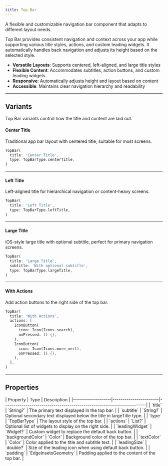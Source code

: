 ```yaml
---
title: Top Bar
---
```



A flexible and customizable navigation bar component that adapts to different layout needs.

Top Bar provides consistent navigation and context across your app while supporting various title styles, actions, and custom leading widgets. It automatically handles back navigation and adjusts its height based on the selected style.

- **Versatile Layouts**: Supports centered, left-aligned, and large title styles
- **Flexible Content**: Accommodates subtitles, action buttons, and custom leading widgets
- **Responsive**: Automatically adjusts height and layout based on content
- **Accessible**: Maintains clear navigation hierarchy and readability

---

## Variants

Top Bar variants control how the title and content are laid out.

#### Center Title

Traditional app bar layout with centered title, suitable for most screens.

<Preview src="top-bar?style=center">

```dart
TopBar(
  title: 'Center Title',
  type: TopBarType.centerTitle,
)
```

</Preview>

---

#### Left Title

Left-aligned title for hierarchical navigation or content-heavy screens.

<Preview src="top-bar?style=left">

```dart
TopBar(
  title: 'Left Title',
  type: TopBarType.leftTitle,
)
```

</Preview>

---

#### Large Title

iOS-style large title with optional subtitle, perfect for primary navigation screens.

<Preview src="top-bar?style=large">

```dart
TopBar(
  title: 'Large Title',
  subtitle: 'With optional subtitle',
  type: TopBarType.largeTitle,
)
```

</Preview>

---

#### With Actions

Add action buttons to the right side of the top bar.

<Preview src="top-bar?style=withAction">

```dart
TopBar(
  title: 'With Actions',
  actions: [
    IconButton(
      icon: Icon(Icons.search),
      onPressed: () {},
    ),
    IconButton(
      icon: Icon(Icons.more_vert),
      onPressed: () {},
    ),
  ],
)
```

</Preview>

---

## Properties

<div class="docs-table">
| Property          | Type                  | Description                                                           |
|-------------------|-----------------------|-----------------------------------------------------------------------|
| `title`           | `String?`             | The primary text displayed in the top bar.                            |
| `subtitle`        | `String?`             | Optional secondary text displayed below the title in largeTitle type. |
| `type`            | `TopBarType`          | The layout style of the top bar.                                      |
| `actions`         | `List<Widget>?`       | Optional list of widgets to display on the right side.                |
| `leadingWidget`   | `Widget?`             | Custom widget to replace the default back button.                     |
| `backgroundColor` | `Color`               | Background color of the top bar.                                      |
| `textColor`       | `Color`               | Color applied to the title and subtitle text.                         |
| `leadingSize`     | `double?`             | Size of the leading icon when using default back button.              |
| `padding`         | `EdgeInsetsGeometry`  | Padding applied to the content of the top bar.                        |
</div>
